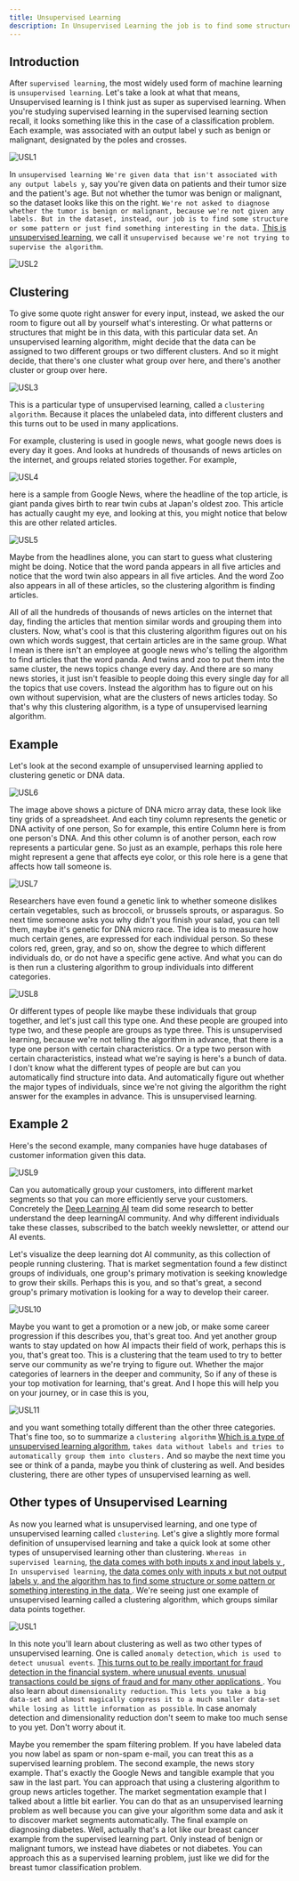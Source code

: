 ```yaml
---
title: Unsupervised Learning
description: In Unsupervised Learning the job is to find some structure or some pattern or just find something interesting in the data..
---
```


## Introduction
After `supervised learning`, the most widely used form of machine learning is `unsupervised learning`. Let's take a look at what that means,  Unsupervised learning is I think just as super as supervised learning. When you're studying supervised learning in the supervised learning section recall, it looks something like this in the case of a classification problem. Each example, was associated with an output label y such as benign or malignant, designated by the poles and crosses.
 
![USL1](/USL/USL1.1.png)

In `unsupervised learning We're given data that isn't associated with any output labels y`, say you're given data on patients and their tumor size and the patient's age. But not whether the tumor was benign or malignant, so the dataset looks like this on the right. `We're not asked to diagnose whether the tumor is benign or malignant, because we're not given any labels. But in the dataset, instead, our job is to find some structure or some pattern or just find something interesting in the data.` <u>This is unsupervised learning</u>, we call it `unsupervised because we're not trying to supervise the algorithm`. 

![USL2](/USL/USL1.2.png)

## Clustering
To give some quote right answer for every input, instead, we asked the our room to figure out all by yourself what's interesting. Or what patterns or structures that might be in this data, with this particular data set. An unsupervised learning algorithm, might decide that the data can be assigned to two different groups or two different clusters. And so it might decide, that there's one cluster what group over here, and there's another cluster or group over here. 

![USL3](/USL/USL1.3.png)

This is a particular type of unsupervised learning, called a `clustering algorithm`. Because it places the unlabeled data, into different clusters and this turns out to be used in many applications. 

For example, clustering is used in google news, what google news does is every day it goes. And looks at hundreds of thousands of news articles on the internet, and groups related stories together. For example, 

![USL4](/USL/USL1.4.png)

here is a sample from Google News, where the headline of the top article, is giant panda gives birth to rear twin cubs at Japan's oldest zoo. This article has actually caught my eye, and looking at this, you might notice that below this are other related articles. 

![USL5](/USL/USL1.5.png)

Maybe from the headlines alone, you can start to guess what clustering might be doing. Notice that the word panda appears in all five articles and notice that the word twin also appears in all five articles. And the word Zoo also appears in all of these articles, so the clustering algorithm is finding articles. 

All of all the hundreds of thousands of news articles on the internet that day, finding the articles that mention similar words and grouping them into clusters. Now, what's cool is that this clustering algorithm figures out on his own which words suggest, that certain articles are in the same group. What I mean is there isn't an employee at google news who's telling the algorithm to find articles that the word panda. And twins and zoo to put them into the same cluster, the news topics change every day. And there are so many news stories, it just isn't feasible to people doing this every single day for all the topics that use covers. Instead the algorithm has to figure out on his own without supervision, what are the clusters of news articles today. So that's why this clustering algorithm, is a type of unsupervised learning algorithm. 

## Example
Let's look at the second example of unsupervised learning applied to clustering genetic or DNA data. 

![USL6](/USL/USL1.6.png)

The image above shows a picture of DNA micro array data, these look like tiny grids of a spreadsheet. And each tiny column represents the genetic or DNA activity of one person, So for example, this entire Column here is from one person's DNA. And this other column is of another person, each row represents a particular gene. So just as an example, perhaps this role here might represent a gene that affects eye color, or this role here is a gene that affects how tall someone is.

![USL7](/USL/USL1.7.png)

Researchers have even found a genetic link to whether someone dislikes certain vegetables, such as broccoli, or brussels sprouts, or asparagus. So next time someone asks you why didn't you finish your salad, you can tell them, maybe it's genetic for DNA micro race. The idea is to measure how much certain genes, are expressed for each individual person. So these colors red, green, gray, and so on, show the degree to which different individuals do, or do not have a specific gene active. And what you can do is then run a clustering algorithm to group individuals into different categories. 

![USL8](/USL/USL1.8.png)

Or different types of people like maybe these individuals that group together, and let's just call this type one. And these people are grouped into type two, and these people are groups as type three. This is unsupervised learning, because we're not telling the algorithm in advance, that there is a type one person with certain characteristics. Or a type two person with certain characteristics, instead what we're saying is here's a bunch of data. I don't know what the different types of people are but can you automatically find structure into data. And automatically figure out whether the major types of individuals, since we're not giving the algorithm the right answer for the examples in advance. This is unsupervised learning. 



## Example 2
Here's the second example, many companies have huge databases of customer information given this data. 

![USL9](/USL/USL1.9.png)

Can you automatically group your customers, into different market segments so that you can more efficiently serve your customers. Concretely the [Deep Learning AI](https://www.deeplearning.ai/) team did some research to better understand the deep learningAI community. And why different individuals take these classes, subscribed to the batch weekly newsletter, or attend our AI events. 

Let's visualize the deep learning dot AI community, as this collection of people running clustering. That is market segmentation found a few distinct groups of individuals, one group's primary motivation is seeking knowledge to grow their skills. Perhaps this is you, and so that's great, a second group's primary motivation is looking for a way to develop their career. 

![USL10](/USL/USL1.10.png)

Maybe you want to get a promotion or a new job, or make some career progression if this describes you, that's great too. And yet another group wants to stay updated on how AI impacts their field of work, perhaps this is you, that's great too. This is a clustering that the team used to try to better serve our community as we're trying to figure out. Whether the major categories of learners in the deeper and community, So if any of these is your top motivation for learning, that's great. And I hope this will help  you on your journey, or in case this is you,

![USL11](/USL/USL1.11.png)

and you want something totally different than the other three categories. That's fine too, so to summarize a `clustering algorithm` <u> Which is a type of unsupervised learning algorithm</u>, `takes data without labels and tries to automatically group them into clusters.` And so maybe the next time you see or think of a panda, maybe you think of clustering as well. And besides clustering, there are other types of unsupervised learning as well.

## Other types of Unsupervised Learning
As now you learned what is unsupervised learning, and one type of unsupervised learning called `clustering`. Let's give a slightly more formal definition of unsupervised learning and take a quick look at some other types of unsupervised learning other than clustering. `Whereas in supervised learning`, <u> the data comes with both inputs x and input labels y </u>, `In unsupervised learning`, <u> the data comes only with inputs x but not output labels y, and the algorithm has to find some structure or some pattern or something interesting in the data </u>. We're seeing just one example of unsupervised learning called a clustering algorithm, which groups similar data points together. 

![USL1](/USL/USL2.1.png)

In this note you'll learn about clustering as well as two other types of unsupervised learning. One is called `anomaly detection`, `which is used to detect unusual events`. <u> This turns out to be really important for fraud detection in the financial system, where unusual events, unusual transactions could be signs of fraud and for many other applications </u>. You also learn about `dimensionality reduction`. `This lets you take a big data-set and almost magically compress it to a much smaller data-set while losing as little information as possible`. In case anomaly detection and dimensionality reduction don't seem to make too much sense to you yet. Don't worry about it. 


Maybe you remember the spam filtering problem. If you have labeled data you now label as spam or non-spam e-mail, you can treat this as a supervised learning problem. The second example, the news story example. That's exactly the Google News and tangible example that you saw in the last part. You can approach that using a clustering algorithm to group news articles together. The market segmentation example that I talked about a little bit earlier. You can do that as an unsupervised learning problem as well because you can give your algorithm some data and ask it to discover market segments automatically. The final example on diagnosing diabetes. Well, actually that's a lot like our breast cancer example from the supervised learning part. Only instead of benign or malignant tumors, we instead have diabetes or not diabetes. You can approach this as a supervised learning problem, just like we did for the breast tumor classification problem. 
​






